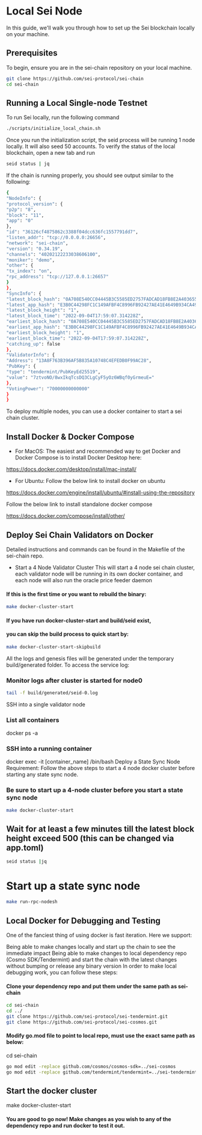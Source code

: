 # Local Sei Node
In this guide, we'll walk you through how to set up the Sei blockchain locally on your machine.

## Prerequisites
To begin, ensure you are in the sei-chain repository on your local machine.

```bash
git clone https://github.com/sei-protocol/sei-chain
cd sei-chain
```

## Running a Local Single-node Testnet
To run Sei locally, run the following command

```bash
./scripts/initialize_local_chain.sh
```

Once you run the initialization script, the seid process will be running 1 node locally. It will also seed 50 accounts. To verify the status of the local blockchain, open a new tab and run

```bash
seid status | jq
```

If the chain is running properly, you should see output similar to the following:

```bash
{
"NodeInfo": {
"protocol_version": {
"p2p": "8",
"block": "11",
"app": "0"
},
"id": "36126cf4875862c3388f04dcc636fc1557791dd7",
"listen_addr": "tcp://0.0.0.0:26656",
"network": "sei-chain",
"version": "0.34.19",
"channels": "40202122233038606100",
"moniker": "demo",
"other": {
"tx_index": "on",
"rpc_address": "tcp://127.0.0.1:26657"
}
},
"SyncInfo": {
"latest_block_hash": "0A708E540CC04445B3C5585ED2757FADCAD18FB8E2A403655B3DC90D0F588D49",
"latest_app_hash": "E3B0C44298FC1C149AFBF4C8996FB92427AE41E4649B934CA495991B7852B855",
"latest_block_height": "1",
"latest_block_time": "2022-09-04T17:59:07.314228Z",
"earliest_block_hash": "0A708E540CC04445B3C5585ED2757FADCAD18FB8E2A403655B3DC90D0F588D49",
"earliest_app_hash": "E3B0C44298FC1C149AFBF4C8996FB92427AE41E4649B934CA495991B7852B855",
"earliest_block_height": "1",
"earliest_block_time": "2022-09-04T17:59:07.314228Z",
"catching_up": false
},
"ValidatorInfo": {
"Address": "13A8F763B396AF5B835A10748C4EFEDB0F99AC28",
"PubKey": {
"type": "tendermint/PubKeyEd25519",
"value": "7ztvoNO/8wxIkqTcsDQ3CLgCyF5yOz6WBqf0yGrmeuE="
},
"VotingPower": "70000000000000"
}
}
```

To deploy multiple nodes, you can use a docker container to start a sei chain cluster.

## Install Docker & Docker Compose
- For MacOS:
The easiest and recommended way to get Docker and Docker Compose is to install Docker Desktop here:

https://docs.docker.com/desktop/install/mac-install/

- For Ubuntu:
Follow the below link to install docker on ubuntu

https://docs.docker.com/engine/install/ubuntu/#install-using-the-repository

Follow the below link to install standalone docker compose

https://docs.docker.com/compose/install/other/

## Deploy Sei Chain Validators on Docker
Detailed instructions and commands can be found in the Makefile of the sei-chain repo.

- Start a 4 Node Validator Cluster
This will start a 4 node sei chain cluster, each validator node will be running in its own docker container, and each node will also run the oracle price feeder daemon

#### If this is the first time or you want to rebuild the binary:
```bash
make docker-cluster-start
```

#### If you have run docker-cluster-start and build/seid exist,
#### you can skip the build process to quick start by:
```bash
make docker-cluster-start-skipbuild
```
All the logs and genesis files will be generated under the temporary build/generated folder. To access the service log:

### Monitor logs after cluster is started for node0
```bash
tail -f build/generated/seid-0.log
```

SSH into a single validator node
### List all containers
docker ps -a
### SSH into a running container
docker exec -it [container_name] /bin/bash
Deploy a State Sync Node
Requirement: Follow the above steps to start a 4 node docker cluster before starting any state sync node.

### Be sure to start up a 4-node cluster before you start a state sync node
```bash
make docker-cluster-start
```

## Wait for at least a few minutes till the latest block height exceed 500 (this can be changed via app.toml)
```bash
seid status |jq
```

# Start up a state sync node
```bash
make run-rpc-nodesh
```

## Local Docker for Debugging and Testing
One of the fanciest thing of using docker is fast iteration. Here we support:

Being able to make changes locally and start up the chain to see the immediate impact
Being able to make changes to local dependency repo (Cosmo SDK/Tendermint) and start the chain with the latest changes without bumping or release any binary version In order to make local debugging work, you can follow these steps:

#### Clone your dependency repo and put them under the same path as sei-chain
```bash
cd sei-chain
cd ../
git clone https://github.com/sei-protocol/sei-tendermint.git
git clone https://github.com/sei-protocol/sei-cosmos.git
```

#### Modify go.mod file to point to local repo, must use the exact same path as below:
cd sei-chain
```bash
go mod edit -replace github.com/cosmos/cosmos-sdk=../sei-cosmos
go mod edit -replace github.com/tendermint/tendermint=../sei-tendermint
```

## Start the docker cluster
make docker-cluster-start
#### You are good to go now! Make changes as you wish to any of the dependency repo and run docker to test it out.
